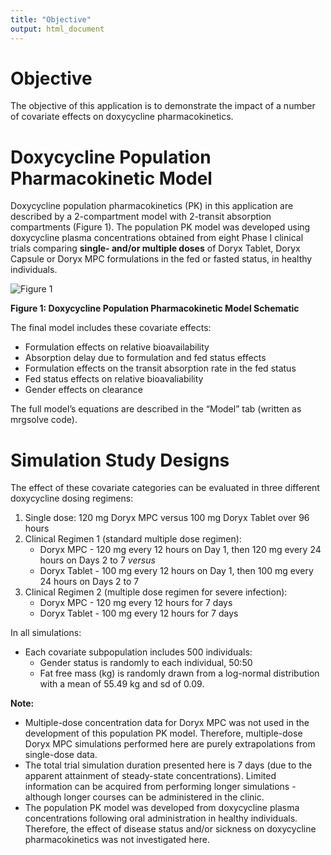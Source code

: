 ```yaml
---
title: "Objective"
output: html_document
---
```


# Objective

The objective of this application is to demonstrate the impact of a number of covariate effects on doxycycline pharmacokinetics.

# Doxycycline Population Pharmacokinetic Model

Doxycycline population pharmacokinetics (PK) in this application are described by a 2-compartment model with 2-transit absorption compartments  (Figure 1).  The population PK model was developed using doxycycline plasma concentrations obtained from eight Phase I clinical trials comparing **single- and/or multiple doses** of Doryx Tablet, Doryx Capsule or Doryx MPC formulations in the fed or fasted status, in healthy individuals.

![][id]

**Figure 1: Doxycycline Population Pharmacokinetic Model Schematic**

The final model includes these covariate effects:

* Formulation effects on relative bioavailability
* Absorption delay due to formulation and fed status effects
* Formulation effects on the transit absorption rate in the fed status
* Fed status effects on relative bioavaliability
* Gender effects on clearance

The full model's equations are described in the "Model" tab (written as mrgsolve code).

# Simulation Study Designs

The effect of these covariate categories can be evaluated in three different doxycycline dosing regimens:

1.  Single dose: 120 mg Doryx MPC versus 100 mg Doryx Tablet over 96 hours
2.  Clinical Regimen 1 (standard multiple dose regimen):
    + Doryx MPC - 120 mg every 12 hours on Day 1, then 120 mg every 24 hours on Days 2 to 7 *versus*
    + Doryx Tablet - 100 mg every 12 hours on Day 1, then 100 mg every 24 hours on Days 2 to 7
3.  Clinical Regimen 2 (multiple dose regimen for severe infection):
    + Doryx MPC - 120 mg every 12 hours for 7 days
    + Doryx Tablet - 100 mg every 12 hours for 7 days

In all simulations:

* Each covariate subpopulation includes 500 individuals:
  + Gender status is randomly to each individual, 50:50
  + Fat free mass (kg) is randomly drawn from a log-normal distribution with a mean of 55.49 kg and sd of 0.09.
  
**Note:**

* Multiple-dose concentration data for Doryx MPC was not used in the development of this population PK model.  Therefore, multiple-dose Doryx MPC simulations performed here are purely extrapolations from single-dose data.
* The total trial simulation duration presented here is 7 days (due to the apparent attainment of steady-state concentrations).  Limited information can be acquired from performing longer simulations - although longer courses can be administered in the clinic.
* The population PK model was developed from doxycycline plasma concentrations following oral administration in healthy individuals.  Therefore, the effect of disease status and/or sickness on doxycycline pharmacokinetics was not investigated here.

[id]: www/FinalPKmodelDoxy.png "Figure 1"
